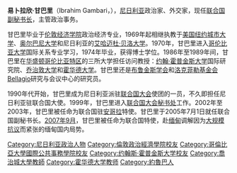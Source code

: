 {{noteTA
|1=巴里
}}
'''易卜拉欣·甘巴里'''（Ibrahim Gambari，{{bd|1944年|11月24日|catIdx=G}}），[[尼日利亚|尼日利亚]]政治家、外交家，现任[[联合国|联合国]][[联合国副秘书长|副秘书长]]，主管政治事务。

甘巴里毕业于[[伦敦经济学院|伦敦经济学院]]政治经济专业，1969年起相继执教于[[美国|美国]][[纽约城市大学|纽约城市大学]]、[[奥尔巴尼大学|奥尔巴尼大学]]和尼日利亚的[[艾哈迈杜·贝洛大学|艾哈迈杜·贝洛大学]]。1970年，甘巴里进入[[哥伦比亚大学|哥伦比亚大学]]国际关系专业学习，1974年毕业，获得博士学位。1986年至1989年间，甘巴里在[[华盛顿哥伦比亚特区|华盛顿哥伦比亚特区]]的三所大学担任访问教授：[[约翰·霍普金斯大学|约翰·霍普金斯大学]]国际研究院、[[乔治敦大学|乔治敦大学]]和[[霍华德大学|霍华德大学]]。甘巴里还是[[布鲁金斯学会|布鲁金斯学会]]和[[洛克菲勒基金会|洛克菲勒基金会]]Bellagio研究与会议中心的研究员。

1990年代开始，甘巴里成为尼日利亚派驻[[联合国大会|联合国大会]]使团的一员，不久即担任尼日利亚驻联合国大使。1999年，甘巴里进入[[联合国大会秘书处|联合国大会秘书处]]工作。2002年至2003年，甘巴里被任命为联合国驻[[安哥拉|安哥拉]]特使。甘巴里于2005年7月1日就任联合国副秘书长。[[2007年9月|2007年9月]]，甘巴里被任命为联合国特使，赴[[缅甸|缅甸]]调解因为[[2007年緬甸反軍政府示威|大规模抗议]]而紧张的缅甸国内局势。

{{Authority control}}
{{Africa-poli-bio-stub}}
{{DEFAULTSORT:Gambari}}
[[Category:尼日利亚政治人物|Category:尼日利亚政治人物]]
[[Category:倫敦政治經濟學院校友|Category:倫敦政治經濟學院校友]]
[[Category:哥倫比亞大學國際公共事務學院校友|Category:哥倫比亞大學國際公共事務學院校友]]
[[Category:约翰斯·霍普金斯大学校友|Category:约翰斯·霍普金斯大学校友]]
[[Category:喬治城大學教師|Category:喬治城大學教師]]
[[Category:霍华德大学教师|Category:霍华德大学教师]]
[[Category:約魯巴人|Category:約魯巴人]]